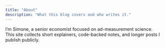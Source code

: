 ```yaml
---
title: "About"
description: "What this blog covers and who writes it."
---
```


I’m Simone, a senior economist focused on ad-measurement science.  
This site collects short explainers, code-backed notes, and longer posts I publish publicly.
